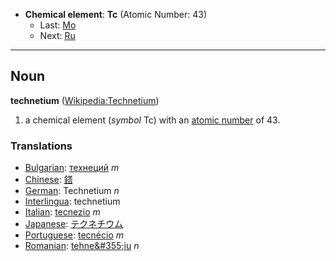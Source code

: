 *'''Chemical element''': '''Tc''' (Atomic Number: 43)
**Last: [[Molybdenum|Mo]]
**Next: [[Ruthenium|Ru]]
----
== Noun ==
'''technetium''' ([[en:Technetium|Wikipedia:Technetium]])

# a chemical element (''symbol'' Tc) with an [[atomic number]] of 43.

===Translations===
*[[Bulgarian]]: [[технеций]] ''m''
*[[Chinese]]: [[鎝]]
*[[German]]: Technetium ''n''
*[[Interlingua]]: technetium
*[[Italian]]: [[tecnezio]] ''m''
*[[Japanese]]: [[テクネチウム]]
*[[Portuguese]]: [[tecnécio]] ''m''
*[[Romanian]]: [[tehne&#355;iu]] ''n''